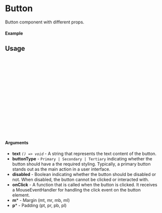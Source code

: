 
<Meta of={Button} title="Button" />

# Button

Button component with different props.

#### Example

<Canvas of={Button.Primary} />
<Canvas of={Button.Secondary} />
<Canvas of={Button.Tertiary} />

## Usage

```ts
import {Button} from "@MikeyAlmighty/raastaurant-ui";
import ButtonColorMapper from "../../../utils/colorMappers/ButtonColorMapper";
import { PADDING, MARGIN } from "../../../utils/constants";

const ExampleButton = () => {
    return (
        <Button
            text = {"Button"}
            onClick = {()=>console.log("Clicked")}
            buttonType={ButtonColorMapper.PRIMARY}
            pt={PADDING.xl}
            mb={MARGIN.s}
        />
    );
};

export default ExampleButton;
```

#### Arguments

- **text** _`() => void`_ - A string that represents the text content of the button.
- **buttonType** - `Primary | Secondary | Tertiary` indicating whether the button should have a the required styling. Typically, a primary
button stands out as the main action in a user interface.
- **disabled** - Boolean indicating whether the button should be disabled or not. When disabled, the button cannot be
clicked or interacted with.
- **onClick** - A function that is called when the button is clicked. It receives a MouseEventHandler for handling the
click event on the button element.
- **m*** - Margin (mt, mr, mb, ml)
- **p*** - Padding (pt, pr, pb, pl)
